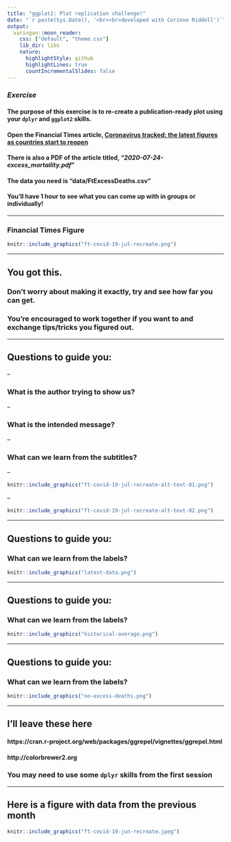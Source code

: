 ```yaml
---
title: "ggplot2: Plot replication challenge!"
date: "`r paste(Sys.Date(), '<br><br>developed with Corinne Riddell')`"
output:
  xaringan::moon_reader:
    css: ["default", "theme.css"]
    lib_dir: libs
    nature:
      highlightStyle: github
      highlightLines: true
      countIncrementalSlides: false
---
```


### *Exercise*

#### The purpose of this exercise is to re-create a publication-ready plot using your `dplyr` and `ggplot2` skills.

#### Open the Financial Times article, [Coronavirus tracked: the latest figures as countries start to reopen](https://www.ft.com/content/a26fbf7e-48f8-11ea-aeb3-955839e06441)

#### There is also a PDF of the article titled, "*2020-07-24-excess_mortaility.pdf*"

####  The data you need is "data/FtExcessDeaths.csv"

####  You'll have 1 hour to see what you can come up with in groups or individually!

---

### Financial Times Figure

```r
knitr::include_graphics("ft-covid-19-jul-recreate.png")
```


---

## You got this.

### Don't worry about making it exactly, try and see how far you can get. 

### You're encouraged to work together if you want to and exchange tips/tricks you figured out. 

---

## Questions to guide you:

--

### What is the author trying to show us?

--

### What is the intended message? 

--

### What can we learn from the subtitles?

--

```r
knitr::include_graphics("ft-covid-19-jul-recreate-alt-text-01.png")
```

--

```r
knitr::include_graphics("ft-covid-19-jul-recreate-alt-text-02.png")
```

---

## Questions to guide you:

### What can we learn from the labels?

```r
knitr::include_graphics("latest-data.png")
```

---

## Questions to guide you:

### What can we learn from the labels?

```r
knitr::include_graphics("historical-average.png")
```



---

## Questions to guide you:

### What can we learn from the labels?


```r
knitr::include_graphics("no-excess-deaths.png")
```


---

## I'll leave these here

#### https://cran.r-project.org/web/packages/ggrepel/vignettes/ggrepel.html

#### http://colorbrewer2.org

### You may need to use some `dplyr` skills from the first session

---

## Here is a figure with data from the previous month

```r
knitr::include_graphics("ft-covid-19-jun-recreate.jpeg")
```
